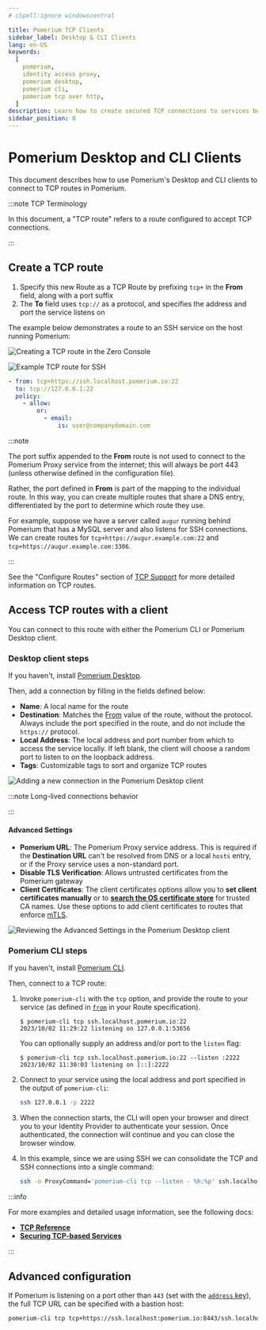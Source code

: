 ```yaml
---
# cSpell:ignore windowscentral

title: Pomerium TCP Clients
sidebar_label: Desktop & CLI Clients
lang: en-US
keywords:
  [
    pomerium,
    identity access proxy,
    pomerium desktop,
    pomerium cli,
    pomerium tcp over http,
  ]
description: Learn how to create secured TCP connections to services behind Pomerium.
sidebar_position: 0
---
```



# Pomerium Desktop and CLI Clients

This document describes how to use Pomerium's Desktop and CLI clients to connect to TCP routes in Pomerium.

:::note TCP Terminology

In this document, a "TCP route" refers to a route configured to accept TCP connections.

:::

## Create a TCP route

1. Specify this new Route as a TCP Route by prefixing `tcp+` in the **From** field, along with a port suffix
1. The **To** field uses `tcp://` as a protocol, and specifies the address and port the service listens on

The example below demonstrates a route to an SSH service on the host running Pomerium:

<Tabs>
<TabItem value="Pomerium Zero" label="Pomerium Zero">

![Creating a TCP route in the Zero Console](./examples/img/desktop/zero-ssh-route-example.png)

</TabItem>
<TabItem value="Pomerium Enterprise" label="Pomerium Enterprise">

![Example TCP route for SSH](./img/tcp-ssh-route.png)

</TabItem>
<TabItem value="Pomerium Core" label="Pomerium Core">

```yaml
- from: tcp+https://ssh.localhost.pomerium.io:22
  to: tcp://127.0.0.1:22
  policy:
    - allow:
        or:
          - email:
              is: user@companydomain.com
```

</TabItem>
</Tabs>

:::note

The port suffix appended to the **From** route is not used to connect to the Pomerium Proxy service from the internet; this will always be port 443 (unless otherwise defined in the configuration file).

Rather, the port defined in **From** is part of the mapping to the individual route. In this way, you can create multiple routes that share a DNS entry, differentiated by the port to determine which route they use.

For example, suppose we have a server called `augur` running behind Pomerium that has a MySQL server and also listens for SSH connections. We can create routes for `tcp+https://augur.example.com:22` and `tcp+https://augur.example.com:3306`.

:::

See the "Configure Routes" section of [TCP Support](/docs/capabilities/tcp#configure-routes) for more detailed information on TCP routes.

## Access TCP routes with a client

You can connect to this route with either the Pomerium CLI or Pomerium Desktop client.

### Desktop client steps

If you haven't, install [Pomerium Desktop](/docs/deploy/clients/pomerium-desktop).

Then, add a connection by filling in the fields defined below:

- **Name**: A local name for the route
- **Destination**: Matches the [From](/docs/reference/routes/from) value of the route, without the protocol. Always include the port specified in the route, and do not include the `https://` protocol.
- **Local Address**: The local address and port number from which to access the service locally. If left blank, the client will choose a random port to listen to on the loopback address.
- **Tags**: Customizable tags to sort and organize TCP routes

![Adding a new connection in the Pomerium Desktop client](./examples/img/desktop/desktop-new-connection.png)

:::note Long-lived connections behavior

<LongLivedConnections />

:::

#### Advanced Settings

- **Pomerium URL**: The Pomerium Proxy service address. This is required if the **Destination URL** can't be resolved from DNS or a local `hosts` entry, or if the Proxy service uses a non-standard port.
- **Disable TLS Verification**: Allows untrusted certificates from the Pomerium gateway
- **Client Certificates**: The client certificates options allow you to **set client certificates manually** or to [**search the OS certificate store**](/docs/capabilities/tcp#client-certificates) for trusted CA names. Use these options to add client certificates to routes that enforce [mTLS](/docs/concepts/mutual-auth).

![Reviewing the Advanced Settings in the Pomerium Desktop client](./examples/img/desktop/advanced-settings.png)

### Pomerium CLI steps

If you haven't, install [Pomerium CLI](/docs/deploy/clients/pomerium-cli).

Then, connect to a TCP route:

1. Invoke `pomerium-cli` with the `tcp` option, and provide the route to your service (as defined in [`from`](/docs/reference/routes/from) in your Route specification).

   ```shell-session
   $ pomerium-cli tcp ssh.localhost.pomerium.io:22
   2023/10/02 11:29:22 listening on 127.0.0.1:53656
   ```

   You can optionally supply an address and/or port to the `listen` flag:

   ```shell-session
   $ pomerium-cli tcp ssh.localhost.pomerium.io:22 --listen :2222
   2023/10/02 11:30:03 listening on [::]:2222
   ```

1. Connect to your service using the local address and port specified in the output of `pomerium-cli`:

   ```bash
   ssh 127.0.0.1 -p 2222
   ```

1. When the connection starts, the CLI will open your browser and direct you to your Identity Provider to authenticate your session. Once authenticated, the connection will continue and you can close the browser window.

1. In this example, since we are using SSH we can consolidate the TCP and SSH connections into a single command:

   ```bash
   ssh -o ProxyCommand='pomerium-cli tcp --listen - %h:%p' ssh.localhost.pomerium.io
   ```

:::info

For more examples and detailed usage information, see the following docs:

- [**TCP Reference**](/docs/capabilities/tcp/reference)
- [**Securing TCP-based Services**](/docs/guides/docs/guides/securing-tcp)

:::

## Advanced configuration

If Pomerium is listening on a port other than `443` (set with the [`address` key](/docs/reference/address)), the full TCP URL can be specified with a bastion host:

```bash
pomerium-cli tcp tcp+https://ssh.localhost:pomerium.io:8443/ssh.localhost.pomerium.io:2222 --listen :2222
```

